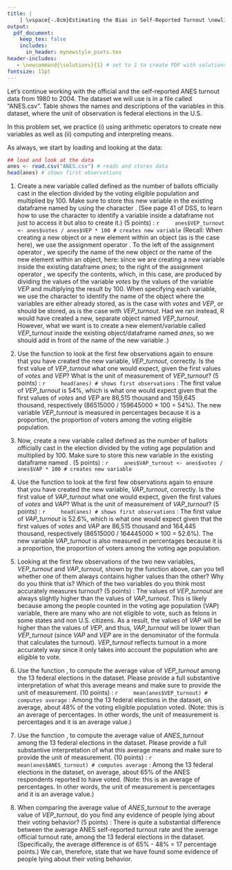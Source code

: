 ```yaml
---
title: |
    | \vspace{-.8cm}Estimating the Bias in Self-Reported Turnout \newline Part II: Computing and Interpreting Means \if1\solutions (with Solutions) \fi
output:
  pdf_document:
    keep_tex: false
    includes:
      in_header: mynewstyle_psets.tex 
header-includes: 
   - \newcommand{\solutions}{1} # set to 1 to create PDF with solutions; leave blank to create PDF without solutions
fontsize: 11pt
---
```

\vspace{-.5cm} Let’s continue working with the official and the self-reported ANES turnout data from 1980 to 2004. The dataset we will use is in a file called "ANES.csv". Table \ref{ANES} shows the names and descriptions of the variables in this dataset, where the unit of observation is federal elections in the U.S.

\begin{table}[h!!!]
\begin{center}
\begin{tabular}{ll}											
\midrule
variable & description\\
\midrule \addlinespace[1.5pt]
\textit{year} & year of the election\\\addlinespace[1.5pt]
\textit{presidential} & whether it was a presidential election: 1=yes, 0=no \\\addlinespace[1.5pt]
\textit{midterm} & whether it was a midterm election: 1=yes, 0=no \\\addlinespace[1.5pt]
\textit{ANES\_turnout} & proportion of ANES respondents who reported to have voted\\ 
& in the election (in percentages) \\\addlinespace[1.5pt]
\textit{votes} & number of ballots officially cast in the election (in thousands) \\\addlinespace[1.5pt]
\textit{VEP} & voting eligible population at the time (in thousands) \\\addlinespace[1.5pt]
\textit{VAP} & voting age population at the time (in thousands) \\\addlinespace[1.5pt]
\textit{felons} & number of felons not eligible to vote (in thousands) \\\addlinespace[1.5pt]
\textit{noncitizens} & number of non-citizens living in the U.S. (in thousands) \\\addlinespace[1.5pt]
\midrule
\end{tabular}
\caption{Variables in "ANES.csv"}\label{ANES}
\end{center}
\end{table}
\vspace{.3cm}

In this problem set, we practice (i) using arithmetic operators to create new variables as well as (ii) computing and interpreting means.

As always, we start by loading and looking at the data:

```r
## load and look at the data
anes <- read.csv("ANES.csv") # reads and stores data
head(anes) # shows first observations
```  

1. Create a new variable called \textit{VEP\_turnout} defined as the number of ballots officially cast in the election divided by the voting eligible population and multiplied by 100. Make sure to store this new variable in the existing dataframe named \textit{anes} by using the character \fu{\$}. (See page 41 of DSS, to learn how to use the character \fu{\$} to identify a variable inside a dataframe not just to access it but also to create it.) (5 points) 
\if1\solutions
\newpage\underline{R code}:
    ```r
    anes$VEP_turnout <- anes$votes / anes$VEP * 100 # creates new variable
    ```
(Recall: When creating a new object or a new element within an object (as is the case here), we use the assignment operator \fu{<-}. To the left of the assignment operator \fu{<-}, we specify the name of the new object or the name of the new element within an object, here: \fu{anes\$VEP\_turnout} since we are creating a new variable inside the existing dataframe *anes*; to the right of the assignment operator \fu{<-}, we specify the contents, which, in this case, are produced by dividing the values of the variable *votes* by the values of the variable *VEP* and multiplying the result by 100. When specifying each variable, we use the \fu{\$} character to identify the name of the object where the variables are either already stored, as is the case with *votes* and *VEP*, or should be stored, as is the case with *VEP\_turnout*. Had we ran \fu{VEP\_turnout <- anes\$votes / anes\$VEP} instead, R would have created a new, separate object named *VEP\_turnout*. However, what we want is to create a new element/variable called *VEP\_turnout* inside the existing object/dataframe named *anes*, so we should add \fu{anes\$} in front of the name of the new variable \fu{VEP\_turnout}.)
\newline\fi

2. Use the function \fu{head()} to look at the first few observations again to ensure that you have created the new variable, *VEP\_turnout*, correctly. Is the first value of *VEP\_turnout* what one would expect, given the first values of *votes* and *VEP*? What is the unit of measurement of *VEP\_turnout*? (5 points)
\if1\solutions
\newline\newline\underline{R code}:
    ```r
    head(anes) # shows first observations
    ```
\underline{Answer}: The first value of *VEP\_turnout* is 54\%, which is what one would expect given that the first values of *votes* and *VEP* are 86,515 thousand and 159,645 thousand, respectively (86515000 / 159645000 ${\times}$ 100 = 54\%). The new variable *VEP\_turnout* is measured in percentages because it is a proportion, the proportion of voters among the voting eligible population.\newline
\fi

3. Now, create a new variable called \textit{VAP\_turnout} defined as the number of ballots officially cast in the election divided by the voting age population and multiplied by 100. Make sure to store this new variable in the existing dataframe named \textit{anes}. (5 points) 
\if1\solutions
\newpage\underline{R code}:
    ```r
    anes$VAP_turnout <- anes$votes / anes$VAP * 100 # creates new variable
    ```
\fi

4. Use the function \fu{head()} to look at the first few observations again to ensure that you have created the new variable, *VAP\_turnout*, correctly. Is the first value of *VAP\_turnout* what one would expect, given the first values of *votes* and *VAP*? What is the unit of measurement of *VAP\_turnout*? (5 points)
\if1\solutions
\newline\newline\underline{R code}:
    ```r
    head(anes) # shows first observations
    ```
\underline{Answer}: The first value of *VAP\_turnout* is 52.6\%, which is what one would expect given that the first values of *votes* and *VAP* are 86,515 thousand and 164,445 thousand, respectively (86515000 / 164445000 ${\times}$ 100 = 52.6\%). The new variable *VAP\_turnout* is also measured in percentages because it is a proportion, the proportion of voters among the voting age population.\newline
\fi

5. Looking at the first few observations of the two new variables, *VEP\_turnout* and *VAP\_turnout*, shown by the function \fu{head()} above, can you tell whether one of them always contains higher values than the other? Why do you think that is? Which of the two variables do you think most accurately measures turnout? (5 points)
\if1\solutions
\newline\newline\underline{Answer}: The values of *VEP\_turnout* are always slightly higher than the values of *VAP\_turnout*. This is likely because among the people counted in the voting age population (VAP) variable, there are many who are not eligible to vote, such as felons in some states and non U.S. citizens. As a result, the values of *VAP* will be higher than the values of *VEP*, and thus, *VAP\_turnout* will be lower than *VEP\_turnout* (since *VAP* and *VEP* are in the denominator of the formula that calculates the turnout). *VEP\_turnout* reflects turnout in a more accurately way since it only takes into account the population who are eligible to vote.\newline
\fi

6. Use the function \fu{mean()}, to compute the average value of *VEP\_turnout* among the 13 federal elections in the dataset. Please provide a full substantive interpretation of what this average means and make sure to provide the unit of measurement. (10 points)
\if1\solutions
\newpage\underline{R code}:
    ```r
    mean(anes$VEP_turnout) # computes average
    ```
\underline{Answer}: Among the 13 federal elections in the dataset, on average, about 48\% of the voting eligible population voted. (Note: this is an average of percentages. In other words, the unit of measurement is percentages and it is an average value.)\newline
\fi

7. Use the function \fu{mean()}, to compute the average value of *ANES\_turnout* among the 13 federal elections in the dataset. Please provide a full substantive interpretation of what this average means and make sure to provide the unit of measurement. (10 points)
\if1\solutions
\newline\newline\underline{R code}:
    ```r
    mean(anes$ANES_turnout) # computes average
    ```
\underline{Answer}: Among the 13 federal elections in the dataset, on average, about 65\% of the ANES respondents reported to have voted. (Note: this is an average of percentages. In other words, the unit of measurement is percentages and it is an average value.)\newline
\fi

8. When comparing the average value of *ANES\_turnout* to the average value of *VEP\_turnout*, do you find any evidence of people lying about their voting behavior? (5 points)
\if1\solutions
\newline\newline\underline{Answer}: There is quite a substantial difference between the average ANES self-reported turnout rate and the average official turnout rate, among the 13 federal elections in the dataset. (Specifically, the average difference is of 65\% - 48\% = 17 percentage points.) We can, therefore, state that we have found some evidence of people lying about their voting behavior.
\fi
